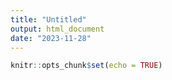 ```yaml
---
title: "Untitled"
output: html_document
date: "2023-11-28"
---
```


```r
knitr::opts_chunk$set(echo = TRUE)
```

